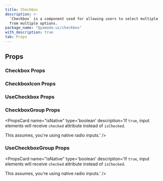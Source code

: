 ```yaml
---
title: Checkbox
description: >-
  `Checkbox` is a component used for allowing users to select multiple values
  from multiple options.
package_name: "@yamada-ui/checkbox"
with_description: true
tab: Props
---
```


## Props

### Checkbox Props

<PropsCard
  name="colorScheme"
  type='"whiteAlpha" | "blackAlpha" | "gray" | "zinc" | "neutral" | "stone" | "red" | "rose" | "pink" | "orange" | "amber" | "yellow" | "lime" | "green" | "emerald" | "teal" | "cyan" | "sky" | "blue" | "indigo" | "violet" | "purple" | "fuchsia"'
  description="The visual color appearance of the component."
/>
<PropsCard
  name="defaultIsChecked"
  type="boolean"
  description="If `true`, the checkbox will be initially checked."
/>
<PropsCard
  name="iconProps"
  type='Omit<HTMLUIProps<"span">, "children"> & {
  children: ReactElement<any, string | JSXElementConstructor<any>>
}'
  description="Props for icon component."
/>
<PropsCard name="id" type="string" description="id assigned to input." />
<PropsCard
  name="inputProps"
  type="InputHTMLAttributes<HTMLInputElement>"
  description="Props for input element."
/>
<PropsCard
  name="isChecked"
  type="boolean"
  description="If `true`, the checkbox will be checked."
/>
<PropsCard
  name="isDisabled"
  type="boolean"
  description="If `true`, the form control will be disabled."
/>
<PropsCard
  name="isIndeterminate"
  type="boolean"
  description="If `true`, the checkbox will be indeterminate."
/>
<PropsCard
  name="isInvalid"
  type="boolean"
  description="If `true`, the form control will be invalid."
/>
<PropsCard
  name="isReadOnly"
  type="boolean"
  description="If `true`, the form control will be readonly."
/>
<PropsCard
  name="isRequired"
  type="boolean"
  description="If `true`, the form control will be required."
/>
<PropsCard
  name="labelProps"
  type='HTMLUIProps<"span">'
  description="Props for label element."
/>
<PropsCard
  name="name"
  type="string"
  description="The HTML `name` attribute used for forms."
/>
<PropsCard
  name="onBlur"
  type="FocusEventHandler<HTMLInputElement>"
  description="The callback invoked when the checkbox is blurred."
/>
<PropsCard
  name="onChange"
  type="ChangeEventHandler<HTMLInputElement>"
  description="The callback invoked when the checked state changes."
/>
<PropsCard
  name="onFocus"
  type="FocusEventHandler<HTMLInputElement>"
  description="The callback invoked when the checkbox is focused."
/>
<PropsCard
  name="size"
  type='"sm" | "md" | "lg"'
  description="The size of the Checkbox."
/>
<PropsCard
  name="tabIndex"
  type="number"
  description="The tab-index property of the underlying input element."
/>
<PropsCard
  name="value"
  type="Y"
  description="The value to be used in the checkbox input."
/>
<PropsCard
  name="variant"
  type="string"
  description="The variant of the Checkbox."
/>

### CheckboxIcon Props

<PropsCard
  name="isChecked"
  type="boolean"
  description="If `true`, the icon will be checked."
/>
<PropsCard
  name="isDisabled"
  type="boolean"
  description="If `true`, the form control will be disabled."
/>
<PropsCard
  name="isIndeterminate"
  type="boolean"
  description="If `true`, the icon will be indeterminate."
/>
<PropsCard
  name="isInvalid"
  type="boolean"
  description="If `true`, the form control will be invalid."
/>
<PropsCard
  name="isReadOnly"
  type="boolean"
  description="If `true`, the form control will be readonly."
/>
<PropsCard
  name="isRequired"
  type="boolean"
  description="If `true`, the form control will be required."
/>

### UseCheckbox Props

<PropsCard
  name="defaultIsChecked"
  type="boolean"
  description="If `true`, the checkbox will be initially checked."
/>
<PropsCard name="id" type="string" description="id assigned to input." />
<PropsCard
  name="isChecked"
  type="boolean"
  description="If `true`, the checkbox will be checked."
/>
<PropsCard
  name="isDisabled"
  type="boolean"
  description="If `true`, the form control will be disabled."
/>
<PropsCard
  name="isIndeterminate"
  type="boolean"
  description="If `true`, the checkbox will be indeterminate."
/>
<PropsCard
  name="isInvalid"
  type="boolean"
  description="If `true`, the form control will be invalid."
/>
<PropsCard
  name="isReadOnly"
  type="boolean"
  description="If `true`, the form control will be readonly."
/>
<PropsCard
  name="isRequired"
  type="boolean"
  description="If `true`, the form control will be required."
/>
<PropsCard
  name="name"
  type="string"
  description="The HTML `name` attribute used for forms."
/>
<PropsCard
  name="onBlur"
  type="FocusEventHandler<HTMLInputElement>"
  description="The callback invoked when the checkbox is blurred."
/>
<PropsCard
  name="onChange"
  type="ChangeEventHandler<HTMLInputElement>"
  description="The callback invoked when the checked state changes."
/>
<PropsCard
  name="onFocus"
  type="FocusEventHandler<HTMLInputElement>"
  description="The callback invoked when the checkbox is focused."
/>
<PropsCard
  name="tabIndex"
  type="number"
  description="The tab-index property of the underlying input element."
/>
<PropsCard
  name="value"
  type="Y"
  description="The value to be used in the checkbox input."
/>

### CheckboxGroup Props

<PropsCard name="align"
type='"center" | (string & {}) | "end" | "initial" | "inherit" | "baseline" | "-moz-initial" | "revert" | "revert-layer" | "unset" | "normal" | "stretch" | "flex-end" | "flex-start" | ... 7 more ... | ((theme: StyledTheme) => UIValue<...>)'
description='The CSS `align-items` property.' />
<PropsCard name="basis"
type='number | "content" | (string & {}) | "initial" | "inherit" | "auto" | "-moz-initial" | "revert" | "revert-layer" | "unset" | "-moz-fit-content" | "-moz-max-content" | "-moz-min-content" | ... 8 more ... | ((theme: StyledTheme) => UIValue<...>)'
description='The CSS `flex-basis` property.' />
<PropsCard name="direction"
type='"initial" | "inherit" | "row" | "-moz-initial" | "revert" | "revert-layer" | "unset" | "column" | "column-reverse" | "row-reverse" | ResponsiveObject<FlexDirection> | ColorModeArray<...> | ResponsiveObject<...> | ColorModeArray<...> | ((theme: StyledTheme) => UIValue<...>)'
description='The CSS `flex-direction` property.' />
<PropsCard name="grow"
type='(string & {}) | "initial" | "inherit" | "-moz-initial" | "revert" | "revert-layer" | "unset" | (number & {}) | ResponsiveObject<FlexGrow> | ColorModeArray<FlexGrow> | ResponsiveObject<...> | ColorModeArray<...> | ((theme: StyledTheme) => UIValue<...>)'
description='The CSS `flex-grow` property.' />
<PropsCard name="isDisabled"
type='boolean'
description='If `true`, the form control will be disabled.' />
<PropsCard name="isInvalid"
type='boolean'
description='If `true`, the form control will be invalid.' />
<PropsCard name="isNative"
type='boolean'
description='If `true`, input elements will receive `checked` attribute instead of `isChecked`.

This assumes, you're using native radio inputs.' />

<PropsCard
  name="isReadOnly"
  type="boolean"
  description="If `true`, the form control will be readonly."
/>
<PropsCard
  name="isRequired"
  type="boolean"
  description="If `true`, the form control will be required."
/>
<PropsCard
  name="items"
  type="CheckboxItem<Y>[]"
  description="If provided, generate checkboxes based on items."
/>
<PropsCard
  name="justify"
  type='"center" | "right" | "left" | (string & {}) | "end" | "initial" | "inherit" | "-moz-initial" | "revert" | "revert-layer" | "unset" | "normal" | "space-around" | "space-between" | ... 9 more ... | ((theme: StyledTheme) => UIValue<...>)'
  description="The CSS `justify-content` property."
/>
<PropsCard
  name="onChange"
  type="(value: Y[]) => void"
  description="The callback fired when any children checkbox is checked or unchecked."
/>
<PropsCard
  name="shrink"
  type='(string & {}) | "initial" | "inherit" | "-moz-initial" | "revert" | "revert-layer" | "unset" | (number & {}) | ResponsiveObject<FlexShrink> | ColorModeArray<...> | ResponsiveObject<...> | ColorModeArray<...> | ((theme: StyledTheme) => UIValue<...>)'
  description="The CSS `flex-shrink` property."
/>
<PropsCard
  name="value"
  type="Y[]"
  description="The value of the checkbox group."
/>
<PropsCard
  name="wrap"
  type='"initial" | "inherit" | "-moz-initial" | "revert" | "revert-layer" | "unset" | "wrap" | "nowrap" | "wrap-reverse" | ResponsiveObject<FlexWrap> | ColorModeArray<...> | ResponsiveObject<...> | ColorModeArray<...> | ((theme: StyledTheme) => UIValue<...>)'
  description="The CSS `flex-wrap` property."
/>

### UseCheckboxGroup Props

<PropsCard name="defaultValue"
type='Y[]'
description='The initial value of the checkbox group.' />
<PropsCard name="isNative"
type='boolean'
description='If `true`, input elements will receive `checked` attribute instead of `isChecked`.

This assumes, you're using native radio inputs.' />

<PropsCard
  name="onChange"
  type="(value: Y[]) => void"
  description="The callback fired when any children checkbox is checked or unchecked."
/>
<PropsCard
  name="value"
  type="Y[]"
  description="The value of the checkbox group."
/>
